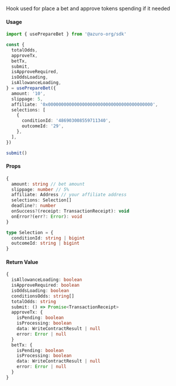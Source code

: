 Hook used for place a bet and approve tokens spending if it needed

#### Usage

```ts
import { usePrepareBet } from '@azuro-org/sdk'

const {
  totalOdds,
  approveTx,
  betTx,
  submit,
  isApproveRequired,
  isOddsLoading,
  isAllowanceLoading,
} = usePrepareBet({
  amount: '10',
  slippage: 5,
  affiliate: '0x0000000000000000000000000000000000000000',
  selections: [
    {
      conditionId: '486903008559711340',
      outcomeId: '29',
    },  
  ],
})

submit()
```

#### Props

```ts
{
  amount: string // bet amount
  slippage: number // 5%
  affiliate: Address // your affiliate address
  selections: Selection[]
  deadline?: number
  onSuccess?(receipt: TransactionReceipt): void
  onError?(err?: Error): void
}
```

```ts
type Selection = {
  conditionId: string | bigint
  outcomeId: string | bigint
}
```

#### Return Value

```ts
{
  isAllowanceLoading: boolean
  isApproveRequired: boolean
  isOddsLoading: boolean
  conditionsOdds: string[]
  totalOdds: string
  submit: () => Promise<TransactionReceipt>
  approveTx: {
    isPending: boolean
    isProcessing: boolean
    data: WriteContractResult | null
    error: Error | null
  }
  betTx: {
    isPending: boolean
    isProcessing: boolean
    data: WriteContractResult | null
    error: Error | null
  }
}
```
